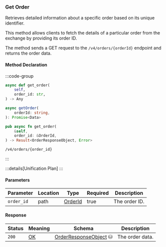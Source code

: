 ### Get Order

Retrieves detailed information about a specific order based on its unique identifier.

This method allows clients to fetch the details of a particular order from the exchange by providing its order ID.

The method sends a GET request to the `/v4/orders/{orderId}` endpoint and returns the order data.

#### Method Declaration

:::code-group

```python [Python]
async def get_order(
    self,
    order_id: str,
) -> Any
```

```typescript [TypeScript]
async getOrder(
    orderId: string,
): Promise<Data>
```

```rust [Rust]
pub async fn get_order(
    &self,
    order_id: &OrderId,
) -> Result<OrderResponseObject, Error>
```

```url [API]
/v4/orders/{order_id}
```

:::

:::details[Unification Plan]
:::

#### Parameters

| Parameter     | Location | Type                      | Required   | Description   |
| ------------- | -------- | ------------------------- | ---------- | ------------- |
| `order_id`    | path     | [OrderId]                 | true       | The order ID. |

#### Response

| Status | Meaning     | Schema                  | Description     |
| ------ | ----------- | ----------------------- | --------------- |
| `200`  | [OK]        | [OrderResponseObject] ⛁ | The order data. |

[OK]: /types/ok
[OrderId]: /types/order_id
[OrderResponseObject]: /types/order_response_object
